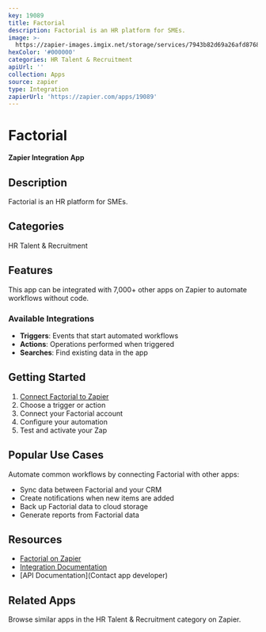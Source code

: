 ```yaml
---
key: 19089
title: Factorial
description: Factorial is an HR platform for SMEs.
image: >-
  https://zapier-images.imgix.net/storage/services/7943b82d69a26afd8768de3e158970db.png?auto=format%2Ccompress&ixlib=python-3.0.0&q=50
hexColor: '#000000'
categories: HR Talent & Recruitment
apiUrl: ''
collection: Apps
source: zapier
type: Integration
zapierUrl: 'https://zapier.com/apps/19089'
---
```

# Factorial

**Zapier Integration App**

## Description

Factorial is an HR platform for SMEs.

## Categories

HR Talent & Recruitment

## Features

This app can be integrated with 7,000+ other apps on Zapier to automate workflows without code.

### Available Integrations

- **Triggers**: Events that start automated workflows
- **Actions**: Operations performed when triggered
- **Searches**: Find existing data in the app

## Getting Started

1. [Connect Factorial to Zapier](https://zapier.com/apps/19089)
2. Choose a trigger or action
3. Connect your Factorial account
4. Configure your automation
5. Test and activate your Zap

## Popular Use Cases

Automate common workflows by connecting Factorial with other apps:

- Sync data between Factorial and your CRM
- Create notifications when new items are added
- Back up Factorial data to cloud storage
- Generate reports from Factorial data

## Resources

- [Factorial on Zapier](https://zapier.com/apps/19089)
- [Integration Documentation](https://zapier.com/apps/19089/integrations)
- [API Documentation](Contact app developer)

## Related Apps

Browse similar apps in the HR Talent & Recruitment category on Zapier.
